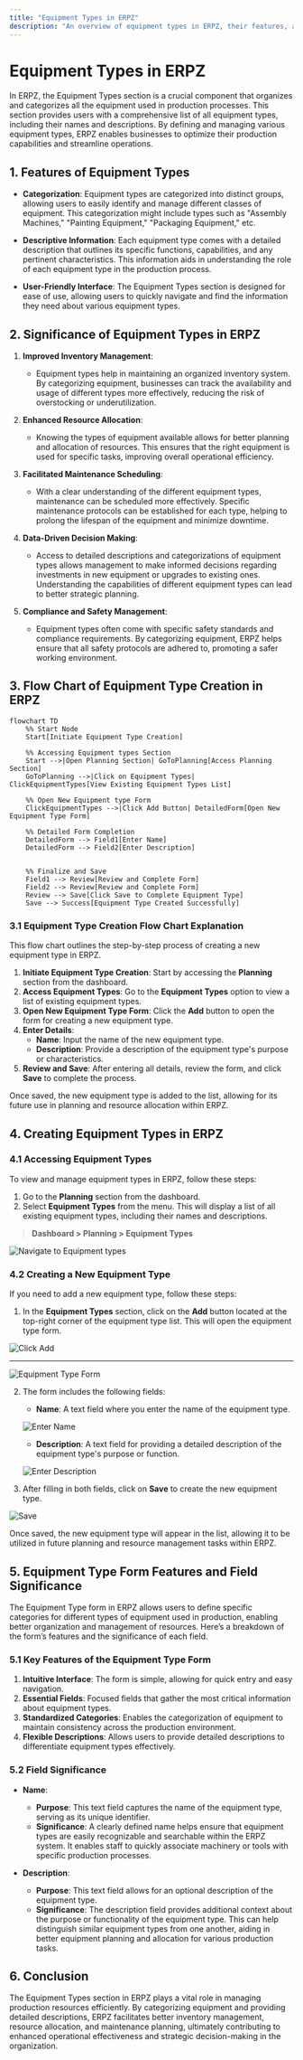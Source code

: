 ```yaml
---
title: "Equipment Types in ERPZ"
description: "An overview of equipment types in ERPZ, their features, and significance in production management."
---
```



# Equipment Types in ERPZ

In ERPZ, the Equipment Types section is a crucial component that organizes and categorizes all the equipment used in production processes. This section provides users with a comprehensive list of all equipment types, including their names and descriptions. By defining and managing various equipment types, ERPZ enables businesses to optimize their production capabilities and streamline operations.

## 1. Features of Equipment Types
- **Categorization**: Equipment types are categorized into distinct groups, allowing users to easily identify and manage different classes of equipment. This categorization might include types such as "Assembly Machines," "Painting Equipment," "Packaging Equipment," etc.
  
- **Descriptive Information**: Each equipment type comes with a detailed description that outlines its specific functions, capabilities, and any pertinent characteristics. This information aids in understanding the role of each equipment type in the production process.

- **User-Friendly Interface**: The Equipment Types section is designed for ease of use, allowing users to quickly navigate and find the information they need about various equipment types.

## 2. Significance of Equipment Types in ERPZ

1. **Improved Inventory Management**:
   - Equipment types help in maintaining an organized inventory system. By categorizing equipment, businesses can track the availability and usage of different types more effectively, reducing the risk of overstocking or underutilization.

2. **Enhanced Resource Allocation**:
   - Knowing the types of equipment available allows for better planning and allocation of resources. This ensures that the right equipment is used for specific tasks, improving overall operational efficiency.

3. **Facilitated Maintenance Scheduling**:
   - With a clear understanding of the different equipment types, maintenance can be scheduled more effectively. Specific maintenance protocols can be established for each type, helping to prolong the lifespan of the equipment and minimize downtime.

4. **Data-Driven Decision Making**:
   - Access to detailed descriptions and categorizations of equipment types allows management to make informed decisions regarding investments in new equipment or upgrades to existing ones. Understanding the capabilities of different equipment types can lead to better strategic planning.

5. **Compliance and Safety Management**:
   - Equipment types often come with specific safety standards and compliance requirements. By categorizing equipment, ERPZ helps ensure that all safety protocols are adhered to, promoting a safer working environment.


## 3. Flow Chart of Equipment Type Creation in ERPZ

```mermaid
flowchart TD
    %% Start Node
    Start[Initiate Equipment Type Creation]

    %% Accessing Equipment types Section
    Start -->|Open Planning Section| GoToPlanning[Access Planning Section]
    GoToPlanning -->|Click on Equipment Types| ClickEquipmentTypes[View Existing Equipment Types List]

    %% Open New Equipment type Form
    ClickEquipmentTypes -->|Click Add Button| DetailedForm[Open New Equipment Type Form]
    
    %% Detailed Form Completion
    DetailedForm --> Field1[Enter Name]
    DetailedForm --> Field2[Enter Description]


    %% Finalize and Save
    Field1 --> Review[Review and Complete Form]
    Field2 --> Review[Review and Complete Form]
    Review --> Save[Click Save to Complete Equipment Type]
    Save --> Success[Equipment Type Created Successfully]
``` 
### 3.1 Equipment Type Creation Flow Chart Explanation

This flow chart outlines the step-by-step process of creating a new equipment type in ERPZ.

1. **Initiate Equipment Type Creation**: Start by accessing the **Planning** section from the dashboard.
2. **Access Equipment Types**: Go to the **Equipment Types** option to view a list of existing equipment types.
3. **Open New Equipment Type Form**: Click the **Add** button to open the form for creating a new equipment type.
4. **Enter Details**:
   - **Name**: Input the name of the new equipment type.
   - **Description**: Provide a description of the equipment type's purpose or characteristics.
5. **Review and Save**: After entering all details, review the form, and click **Save** to complete the process.

Once saved, the new equipment type is added to the list, allowing for its future use in planning and resource allocation within ERPZ.


## 4. Creating Equipment Types in ERPZ

### 4.1 Accessing Equipment Types
To view and manage equipment types in ERPZ, follow these steps:

1. Go to the **Planning** section from the dashboard.
2. Select **Equipment Types** from the menu. This will display a list of all existing equipment types, including their names and descriptions.

> **Dashboard > Planning > Equipment Types**

![Navigate to Equipment types](/images/docs/planning/equipment-types/eqt1.png)

### 4.2 Creating a New Equipment Type

If you need to add a new equipment type, follow these steps:

1. In the **Equipment Types** section, click on the **Add** button located at the top-right corner of the equipment type list. This will open the equipment type form.

![Click Add](/images/docs/planning/equipment-types/eqt2.png)

---

![Equipment Type Form](/images/docs/planning/equipment-types/eqt3.png)
  
2. The form includes the following fields:
   - **Name**: A text field where you enter the name of the equipment type.

   ![Enter Name](/images/docs/planning/equipment-types/eqt4.png)

   - **Description**: A text field for providing a detailed description of the equipment type's purpose or function.

   ![Enter Description](/images/docs/planning/equipment-types/eqt5.png)

3. After filling in both fields, click on **Save** to create the new equipment type. 

![Save](/images/docs/planning/equipment-types/eqt6.png)

Once saved, the new equipment type will appear in the list, allowing it to be utilized in future planning and resource management tasks within ERPZ.


## 5. Equipment Type Form Features and Field Significance

The Equipment Type form in ERPZ allows users to define specific categories for different types of equipment used in production, enabling better organization and management of resources. Here’s a breakdown of the form’s features and the significance of each field.

### 5.1 Key Features of the Equipment Type Form

1. **Intuitive Interface**: The form is simple, allowing for quick entry and easy navigation.
2. **Essential Fields**: Focused fields that gather the most critical information about equipment types.
3. **Standardized Categories**: Enables the categorization of equipment to maintain consistency across the production environment.
4. **Flexible Descriptions**: Allows users to provide detailed descriptions to differentiate equipment types effectively.

### 5.2 Field Significance

- **Name**:
  - **Purpose**: This text field captures the name of the equipment type, serving as its unique identifier.
  - **Significance**: A clearly defined name helps ensure that equipment types are easily recognizable and searchable within the ERPZ system. It enables staff to quickly associate machinery or tools with specific production processes.

- **Description**:
  - **Purpose**: This text field allows for an optional description of the equipment type.
  - **Significance**: The description field provides additional context about the purpose or functionality of the equipment type. This can help distinguish similar equipment types from one another, aiding in better equipment planning and allocation for various production tasks.

## 6. Conclusion
The Equipment Types section in ERPZ plays a vital role in managing production resources efficiently. By categorizing equipment and providing detailed descriptions, ERPZ facilitates better inventory management, resource allocation, and maintenance planning, ultimately contributing to enhanced operational effectiveness and strategic decision-making in the organization.
